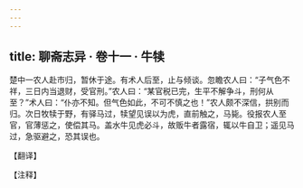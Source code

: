 ```yaml
---
---
---
```

title: 聊斋志异 · 卷十一 · 牛犊
---

楚中一农人赴市归，暂休于途。有术人后至，止与倾谈。忽瞻农人曰：“子气色不祥，三日内当退财，受官刑。”农人曰：“某官税已完，生平不解争斗，刑何从至？”术人曰：“仆亦不知。但气色如此，不可不慎之也！”农人颇不深信，拱别而归。次日牧犊于野，有驿马过，犊望见误以为虎，直前触之，马毙。役报农人至官，官薄惩之，使偿其马。盖水牛见虎必斗，故贩牛者露宿，辄以牛自卫；遥见马过，急驱避之，恐其误也。

【翻译】

【注释】

